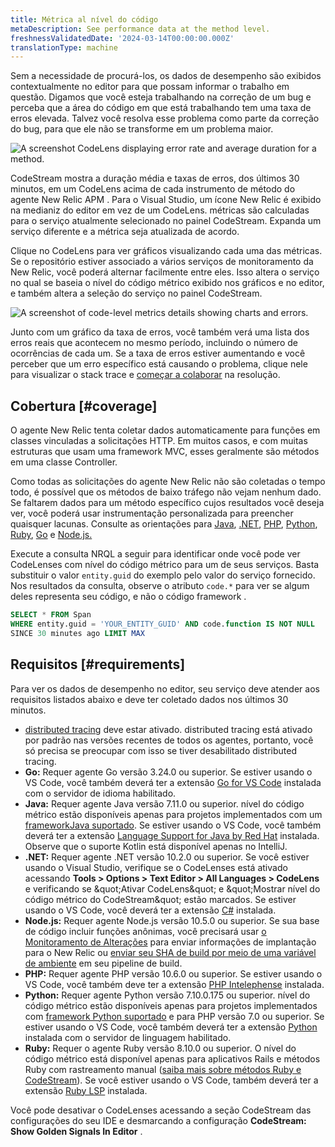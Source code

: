 ```yaml
---
title: Métrica al nível do código
metaDescription: See performance data at the method level.
freshnessValidatedDate: '2024-03-14T00:00:00.000Z'
translationType: machine
---
```


Sem a necessidade de procurá-los, os dados de desempenho são exibidos contextualmente no editor para que possam informar o trabalho em questão. Digamos que você esteja trabalhando na correção de um bug e perceba que a área do código em que está trabalhando tem uma taxa de erros elevada. Talvez você resolva esse problema como parte da correção do bug, para que ele não se transforme em um problema maior.

<img title="A CodeLens displaying error rate and average duration for a method." alt="A screenshot CodeLens displaying error rate and average duration for a method." src="/images/codestream_screenshot-crop_code-level-metrics-example.webp" />

CodeStream mostra a duração média e taxas de erros, dos últimos 30 minutos, em um CodeLens acima de cada instrumento de método do agente New Relic APM . Para o Visual Studio, um ícone New Relic é exibido na medianiz do editor em vez de um CodeLens. métricas são calculadas para o serviço atualmente selecionado no painel CodeStream. Expanda um serviço diferente e a métrica seja atualizada de acordo.

Clique no CodeLens para ver gráficos visualizando cada uma das métricas. Se o repositório estiver associado a vários serviços de monitoramento da New Relic, você poderá alternar facilmente entre eles. Isso altera o serviço no qual se baseia o nível do código métrico exibido nos gráficos e no editor, e também altera a seleção do serviço no painel CodeStream.

<img title="Code-level metrics details showing charts and errors." alt="A screenshot of code-level metrics details showing charts and errors." src="/images/codestream_screenshot-crop_code-level-charts.webp" />

Junto com um gráfico da taxa de erros, você também verá uma lista dos erros reais que acontecem no mesmo período, incluindo o número de ocorrências de cada um. Se a taxa de erros estiver aumentando e você perceber que um erro específico está causando o problema, clique nele para visualizar o stack trace e [começar a colaborar](/docs/codestream/observability/error-investigation) na resolução.

## Cobertura [#coverage]

O agente New Relic tenta coletar dados automaticamente para funções em classes vinculadas a solicitações HTTP. Em muitos casos, e com muitas estruturas que usam uma framework MVC, esses geralmente são métodos em uma classe Controller.

Como todas as solicitações do agente New Relic não são coletadas o tempo todo, é possível que os métodos de baixo tráfego não vejam nenhum dado. Se faltarem dados para um método específico cujos resultados você deseja ver, você poderá usar instrumentação personalizada para preencher quaisquer lacunas. Consulte as orientações para [Java](/docs/apm/agents/java-agent/custom-instrumentation/java-custom-instrumentation), [.NET](/docs/apm/agents/net-agent/custom-instrumentation/introduction-net-custom-instrumentation), [PHP](/docs/apm/agents/php-agent/features/php-custom-instrumentation), [Python](/docs/apm/agents/python-agent/custom-instrumentation/python-custom-instrumentation), [Ruby](/docs/apm/agents/ruby-agent/api-guides/ruby-custom-instrumentation), [Go](/docs/apm/agents/go-agent/instrumentation/instrument-go-transactions) e [Node.js.](/docs/apm/agents/nodejs-agent/extend-your-instrumentation/nodejs-custom-instrumentation)

Execute a consulta NRQL a seguir para identificar onde você pode ver CodeLenses com nível do código métrico para um de seus serviços. Basta substituir o valor `entity.guid` do exemplo pelo valor do serviço fornecido. Nos resultados da consulta, observe o atributo `code.*` para ver se algum deles representa seu código, e não o código framework .

```sql
SELECT * FROM Span
WHERE entity.guid = 'YOUR_ENTITY_GUID' AND code.function IS NOT NULL
SINCE 30 minutes ago LIMIT MAX
```

## Requisitos [#requirements]

Para ver os dados de desempenho no editor, seu serviço deve atender aos requisitos listados abaixo e deve ter coletado dados nos últimos 30 minutos.

* [distributed tracing](/docs/distributed-tracing/enable-configure/language-agents-enable-distributed-tracing) deve estar ativado. distributed tracing está ativado por padrão nas versões recentes de todos os agentes, portanto, você só precisa se preocupar com isso se tiver desabilitado distributed tracing.
* <DNT>**Go:**</DNT> Requer agente Go versão 3.24.0 ou superior. Se estiver usando o VS Code, você também deverá ter a extensão [Go for VS Code](https://marketplace.visualstudio.com/items?itemName=golang.go) instalada com o servidor de idioma habilitado.
* <DNT>**Java:**</DNT> Requer agente Java versão 7.11.0 ou superior. nível do código métrico estão disponíveis apenas para projetos implementados com um [frameworkJava suportado](/docs/apm/agents/java-agent/getting-started/compatibility-requirements-java-agent/#frameworks). Se estiver usando o VS Code, você também deverá ter a extensão [Language Support for Java by Red Hat](https://marketplace.visualstudio.com/items?itemName=redhat.java) instalada. Observe que o suporte Kotlin está disponível apenas no IntelliJ.
* <DNT>**.NET:**</DNT> Requer agente .NET versão 10.2.0 ou superior. Se você estiver usando o Visual Studio, verifique se o CodeLenses está ativado acessando <DNT>**Tools &gt; Options &gt; Text Editor &gt; All Languages &gt; CodeLens**</DNT> e verificando se &amp;quot;Ativar CodeLens&amp;quot; e &amp;quot;Mostrar nível do código métrico do CodeStream&amp;quot; estão marcados. Se estiver usando o VS Code, você deverá ter a extensão [C#](https://marketplace.visualstudio.com/items?itemName=ms-dotnettools.csharp) instalada.
* <DNT>**Node.js:**</DNT> Requer agente Node.js versão 10.5.0 ou superior. Se sua base de código incluir funções anônimas, você precisará usar [o Monitoramento de Alterações](/docs/change-tracking/change-tracking-introduction/) para enviar informações de implantação para o New Relic ou [enviar seu SHA de build por meio de uma variável de ambiente](/docs/codestream/observability/error-investigation/#buildsha) em seu pipeline de build.
* <DNT>**PHP:**</DNT> Requer agente PHP versão 10.6.0 ou superior. Se estiver usando o VS Code, você também deve ter a extensão [PHP Intelephense](https://marketplace.visualstudio.com/items?itemName=bmewburn.vscode-intelephense-client) instalada.
* <DNT>**Python:**</DNT> Requer agente Python versão 7.10.0.175 ou superior. nível do código métrico estão disponíveis apenas para projetos implementados com [framework Python suportado](/docs/apm/agents/python-agent/getting-started/instrumented-python-packages) e para PHP versão 7.0 ou superior. Se estiver usando o VS Code, você também deverá ter a extensão [Python](https://marketplace.visualstudio.com/items?itemName=ms-python.python) instalada com o servidor de linguagem habilitado.
* <DNT>**Ruby:**</DNT> Requer o agente Ruby versão 8.10.0 ou superior. O nível do código métrico está disponível apenas para aplicativos Rails e métodos Ruby com rastreamento manual ([saiba mais sobre métodos Ruby e CodeStream](/docs/apm/agents/ruby-agent/features/ruby-codestream-integration)). Se você estiver usando o VS Code, também deverá ter a extensão [Ruby LSP](https://marketplace.visualstudio.com/items?itemName=Shopify.ruby-lsp) instalada.

Você pode desativar o CodeLenses acessando a seção CodeStream das configurações do seu IDE e desmarcando a configuração <DNT>**CodeStream: Show Golden Signals In Editor**</DNT> .